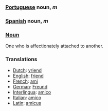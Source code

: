 ===[[Portuguese]] noun, ''m'' ===
===[[Spanish]] noun, ''m'' ===

===[[Noun]]===
One who is affectionately attached to another.

===Translations===
*[[Dutch]]: [[vriend]]
*[[English]]: [[friend]]
*[[French]]: [[ami]]
*[[German]]: [[Freund]]
*[[Interlingua]]: [[amico]]
*[[Italian]]: [[amico]]
*[[Latin]]: [[amicus]]